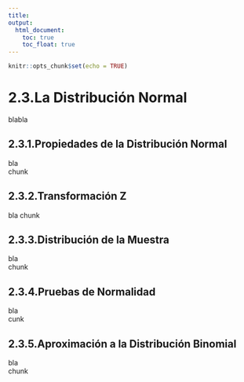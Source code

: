 ```yaml
---
title:
output:
  html_document:
    toc: true
    toc_float: true
---
```


```r
knitr::opts_chunk$set(echo = TRUE)
```

# 2.3.La Distribución Normal

blabla

## 2.3.1.Propiedades de la Distribución Normal

bla  
chunk  

## 2.3.2.Transformación Z

bla
chunk

## 2.3.3.Distribución de la Muestra

bla  
chunk  

## 2.3.4.Pruebas de Normalidad

bla  
cunk  

## 2.3.5.Aproximación a la Distribución Binomial

bla  
chunk


